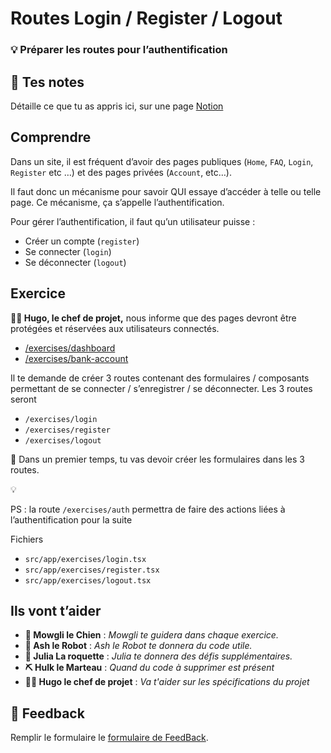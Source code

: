 # Routes Login / Register / Logout

### 💡 Préparer les routes pour l’authentification

## 📝 Tes notes

Détaille ce que tu as appris ici, sur une page [Notion](https://go.mikecodeur.com/course-notes-template)

## Comprendre

Dans un site, il est fréquent d’avoir des pages publiques (`Home`, `FAQ`, `Login`, `Register` etc …) et des pages privées (`Account`, etc…).

Il faut donc un mécanisme pour savoir QUI essaye d’accéder à telle ou telle page. Ce mécanisme, ça s’appelle l’authentification.

Pour gérer l’authentification, il faut qu’un utilisateur puisse :

- Créer un compte (`register`)
- Se connecter (`login`)
- Se déconnecter (`logout`)

## Exercice

**👨‍✈️ Hugo, le chef de projet,** nous informe que des pages devront être protégées et réservées aux utilisateurs connectés.

- [/exercises/dashboard](http://localhost:3000/exercises/dashboard)
- [/exercises/bank-account](http://localhost:3000/exercises/bank-account)

Il te demande de créer 3 routes contenant des formulaires / composants permettant de se connecter / s’enregistrer / se déconnecter. Les 3 routes seront

- `/exercises/login`
- `/exercises/register`
- `/exercises/logout`

**🐶** Dans un premier temps, tu vas devoir créer les formulaires dans les 3 routes.

<aside>
💡

PS : la route `/exercises/auth` permettra de faire des actions liées à l’authentification pour la suite

</aside>

Fichiers

- `src/app/exercises/login.tsx`
- `src/app/exercises/register.tsx`
- `src/app/exercises/logout.tsx`

## Ils vont t’aider

- **🐶 Mowgli le Chien** : _Mowgli te guidera dans chaque exercice._
- **🤖 Ash le Robot** : _Ash le Robot te donnera du code utile._
- **🚀 Julia La roquette** : _Julia te donnera des défis supplémentaires._
- **⛏️ Hulk le Marteau** : _Quand du code à supprimer est présent_
- **👨‍✈️ Hugo le chef de projet** : _Va t'aider sur les spécifications du projet_

## 🐜 Feedback

Remplir le formulaire le [formulaire de FeedBack](https://go.mikecodeur.com/cours-next-avis?entry.1912869708=Next%20PRO&entry.1430994900=05.Next%20Authentification&entry.533578441=01%20Préparation-routes).
